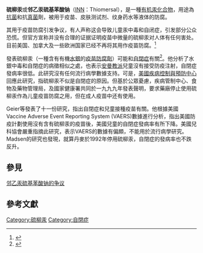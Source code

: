 {{medical}}
{{Chembox
| Verifiedfields = changed
| Watchedfields = changed
| verifiedrevid = 440820672
|   Name = 硫柳汞
|   ImageFile = Thiomersal-Skeletal-Structure-SVG.svg
|   ImageSize = 200px
|   ImageName = 硫柳汞
|   ImageFile2 = Thiomersal-from-xtal-3D-vdW.png
|   ImageSize2 = 200px
|   IUPACName = Ethyl(2-mercaptobenzoato-(2-)-O,S)<br />mercurate(1-) sodium
|   OtherNames = 硫柳汞钠
| Section1 = {{Chembox Identifiers
|   ChemSpiderID_Ref = {{chemspidercite|correct|chemspider}}
| ChemSpiderID = 10772045
| ChEMBL_Ref = {{ebicite|correct|EBI}}
| ChEMBL = 508338
| UNII_Ref = {{fdacite|correct|FDA}}
| UNII = 2225PI3MOV
| InChI = 1/C7H6O2S.C2H5.Hg.Na/c8-7(9)5-3-1-2-4-6(5)10;1-2;;/h1-4,10H,(H,8,9);1H2,2H3;;/q;;2*+1/p-2/rC9H10HgO2S.Na/c1-2-10-13-8-6-4-3-5-7(8)9(11)12;/h3-6H,2H2,1H3,(H,11,12);/q;+1/p-1
| InChIKey = RTKIYNMVFMVABJ-TYXNQWANAP
| ChEBI_Ref = {{ebicite|changed|EBI}}
| ChEBI = 9546
| SMILES = [Na+].[O-]C(=O)c1ccccc1S[Hg]CC
| StdInChI_Ref = {{stdinchicite|correct|chemspider}}
| StdInChI = 1S/C7H6O2S.C2H5.Hg.Na/c8-7(9)5-3-1-2-4-6(5)10;1-2;;/h1-4,10H,(H,8,9);1H2,2H3;;/q;;2*+1/p-2
| StdInChIKey_Ref = {{stdinchicite|correct|chemspider}}
| StdInChIKey = RTKIYNMVFMVABJ-UHFFFAOYSA-L
| CASNo_Ref = {{cascite|correct|CAS}}
| CASNo = 54-64-8
| PubChem = 16684434
| RTECS = OV8400000
| EINECS = 200-210-4
| ATCCode_prefix = D08
| ATCCode_suffix = AK06
  }}
| Section2 = {{Chembox Properties
|   Formula = [[碳|C]]<sub>9</sub>[[氫|H]]<sub>9</sub>[[汞|Hg]][[鈉|Na]][[氧|O]]<sub>2</sub>[[硫|S]]
|   MolarMass = 404.81 g/mol
|   Appearance = 白色或淡黃色的粉狀物
|   Density = 2.508 g/cm³
|   Solubility = 1000 g/l (20 °C)
|   MeltingPt = 232–233 °C （分解）
|   BoilingPt =
|   pKa =
  }}
| Section4 = {{Chembox Thermochemistry
|   DeltaHf =
  }}
| Section7 = {{Chembox Hazards
|   EUClass = Very toxic ('''T+''')<br />Dangerous for the environment ('''N''')<br/> Repr. Cat. 1
|   NFPA-H = 3
|   NFPA-F = 1
|   NFPA-R = 1
|   RPhrases = {{R26/27/28}} {{R33}} {{R40}} {{R50/53}} {{R60}} {{R61}}
|   SPhrases = {{S13}} {{S28}} {{S36}} {{S45}} {{S53}} {{S60}} {{S61}}
|   FlashPt = 250 °C
|   ExternalMSDS = [http://www.conncoll.edu/offices/envhealth/MSDS/neuroscience/thimerosal.pdf External MSDS]
  }}
}}

'''硫柳汞'''或'''邻乙汞硫基苯酸钠'''（[[INN|INN]]：Thiomersal），是一種[[有机汞化合物|有机汞化合物]]，用途為[[抗菌|抗菌]]和抗[[真菌|真菌]]劑，被用于疫苗、皮肤测试剂、纹身药水等液体的防腐。

其用于疫苗防腐引发争议，有人声称这会导致儿童汞中毒和自闭症，引发部分公众恐慌。但官方宣称并没有合理的证据证明疫苗中微量的硫柳汞对人体有任何害处。目前美国、加拿大及一些欧洲国家已经不再将其用作疫苗防腐。<ref>{{cite web |title = Thimerosal in Vaccines and Autism加拿大官方解释 |url = http://www.phac-aspc.gc.ca/im/q_a_thimerosal-eng.php |accessdate = 2014-06-05 |deadurl = yes |archiveurl = https://web.archive.org/web/20140709223525/http://www.phac-aspc.gc.ca/im/q_a_thimerosal-eng.php |archivedate = 2014-07-09 }}</ref>

{{link-en|小罗伯特·肯尼迪|Robert F. Kennedy, Jr.}}發表硫柳汞（一種含有有機[[水銀|水銀]]的[[疫苗|疫苗]][[防腐劑|防腐劑]]）可能和[[自閉症|自閉症]]有關<ref>{{cite web |title = 疫苗：致命的免疫（Vaccinations: Deadly Immunity） |url = http://www.globalresearch.ca/vaccinations-deadly-immunity/14510 |accessdate = 2013-05-06 |archive-date = 2013-05-04 |archive-url = https://web.archive.org/web/20130504051904/http://www.globalresearch.ca/vaccinations-deadly-immunity/14510 |dead-url = no }}</ref>。他分析了水銀中毒和自閉症的病徵相似之處，也表示[[阿米什人|安曼教派]]兒童沒有接受防疫注射，自閉症發病率很低。此研究沒有任何流行病學數據支持。可是，[[美國疾病控制與預防中心|美國疾病控制與預防中心]]回應此研究，指硫柳汞不似是自閉症的原因。但基於公眾憂慮，疾病管制中心、食物及藥物管理局，及國家健康署共同於一九九九年發表聲明，要求藥廠停止使用硫柳汞作為儿童疫苗防腐之用，但在成人疫苗中还有使用。

Geier等發表了十一份研究，指出自閉症和兒童接種疫苗有關。他根據美國Vaccine Adverse Event Reporting System (VAERS)數據進行分析，指出美國防疫計劃使用沒有含有硫柳汞的疫苗後，美國兒童的自閉症發病率有所下降。美國兒科協會嚴重指摘此研究，表示VAERS的數據有偏頗，不能用於流行病學研究。Madsen的研究也發現，就算丹麥於1992年停用硫柳汞，自閉症的發病率也不跌反升。

==參見==
[[邻乙汞硫基苯酸钠的争议|邻乙汞硫基苯酸钠的争议]]

== 參考文獻 ==
{{Reflist}}
{{汞化合物}}
[[Category:硫柳汞|Category:硫柳汞]]
[[Category:自閉症|Category:自閉症]]